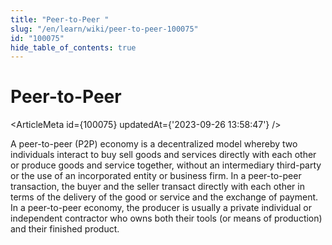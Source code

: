 ```yaml
---
title: "Peer-to-Peer "
slug: "/en/learn/wiki/peer-to-peer-100075"
id: "100075"
hide_table_of_contents: true
---
```



# Peer-to-Peer 

<ArticleMeta id={100075} updatedAt={'2023-09-26 13:58:47'} />
<div className='border-solid border-b border-t-0 my-4 border-[var(--ifm-color-gray-300)]' />

A peer-to-peer (P2P) economy is a decentralized model whereby two individuals interact to buy sell goods and services directly with each other or produce goods and service together, without an intermediary third-party or the use of an incorporated entity or business firm. In a peer-to-peer transaction, the buyer and the seller transact directly with each other in terms of the delivery of the good or service and the exchange of payment. In a peer-to-peer economy, the producer is usually a private individual or independent contractor who owns both their tools (or means of production) and their finished product.
